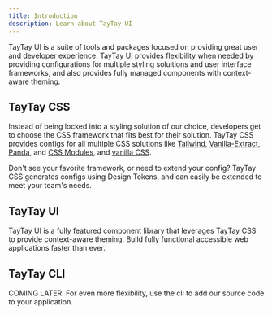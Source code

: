 ```yaml
---
title: Introduction
description: Learn about TayTay UI
---
```


 TayTay UI is a suite of tools and packages focused on providing great user and developer experience. 
 TayTay UI provides flexibility when needed by providing configurations for multiple styling soluitions and user interface frameworks, and also provides
 fully managed components with context-aware theming.

 ## TayTay CSS

 Instead of being locked into a styling solution of our choice, developers get to choose the CSS framework that fits best for their solution. TayTay CSS provides configs for all
 multiple CSS solutions like [Tailwind](https://tailwindcss.com/), [Vanilla-Extract](https://vanilla-extract.style/), 
 [Panda](https://panda-css.com/), and [CSS Modules](https://github.com/css-modules/css-modules), 
 and [vanilla CSS](https://developer.mozilla.org/en-US/docs/Web/CSS/Using_CSS_custom_properties).

 Don't see your favorite framework, or need to extend your config? TayTay CSS generates configs using Design Tokens, and can easily be extended to meet your team's needs.

 ## TayTay UI

 TayTay UI is a fully featured component library that leverages TayTay CSS to provide context-aware theming. Build fully functional accessible web applications faster than ever. 

 ## TayTay CLI

 COMING LATER: For even more flexibility, use the cli to add our source code to your application.
